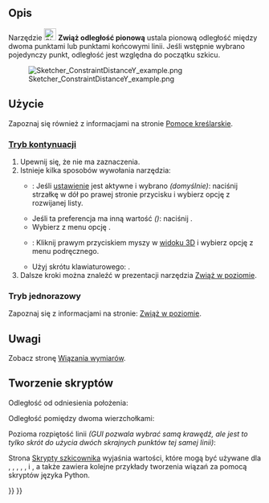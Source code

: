 <languages/>

{{Docnav/pl
|[[Sketcher_ConstrainDistanceX/pl|Zwiąż odległość poziomą]]
|[[Sketcher_ConstrainDistance/pl|Wiązanie odległości]]
|[[Sketcher_Workbench/pl|środowisko pracy Szkicownik]]
|IconL=Sketcher_ConstrainDistanceX.svg‎
|IconR=Sketcher_ConstrainDistance.svg
|IconC=Workbench_Sketcher.svg
}}

{{GuiCommand/pl
|Name=Sketcher ConstrainDistanceY
|Name/pl=Szkicownik: Zwiąż odległość pionową
|Workbenches=[[Sketcher_Workbench/pl|Szkicownik]]
|MenuLocation=Szkic → Wiązania szkicownika → Zwiąż odległość pionową
|Shortcut={{KEY|I}}
|SeeAlso=[[Sketcher_ConstrainDistanceX/pl|Zwiąż odległość poziomą]], [[Sketcher_ConstrainDistance/pl|Wiązanie odległości]]
}}

<span id="Description"></span>
==Opis==

Narzędzie [[Image:Sketcher_ConstrainDistanceY.svg|24px]] '''Zwiąż odległość pionową''' 
ustala pionową odległość między dwoma punktami lub punktami końcowymi linii. Jeśli wstępnie wybrano pojedynczy punkt, odległość jest względna do początku szkicu.

[[File:Sketcher ConstraintDistanceY example.png]]

<span id="Usage"></span>
==Użycie==

Zapoznaj się również z informacjami na stronie [[Sketcher_Workbench/pl#Pomoce_kreślarskie|Pomoce kreślarskie]].

<span id="Continue_mode"></span>
===[[Sketcher_Workbench/pl#Tryby_kontynuacji|Tryb kontynuacji]]===

# Upewnij się, że nie ma zaznaczenia.
# Istnieje kilka sposobów wywołania narzędzia:
#* {{Version/pl|1.0}}: Jeśli [[Sketcher_Preferences/pl#Ogólne|ustawienie]] {{MenuCommand|Wiązania wymiarów}} jest aktywne i wybrano {{Value|Narzędzie pojedyncze}} ''(domyślnie)'': naciśnij strzałkę w dół po prawej stronie przycisku {{Button|[[Image:Sketcher_ConstrainDistanceY.svg||x16px]][[Image:Toolbar_flyout_arrow.svg|16px]]}} i wybierz opcję {{MenuCommand|[[Image:Sketcher_ConstrainDistanceY.svg|16px]] Zwiąż odległość poziomą}} z rozwijanej listy.
#* Jeśli ta preferencja ma inną wartość ''({{VersionMinus/pl|0.21}})'': naciśnij {{Button|[[Image:Sketcher_ConstrainDistanceY.svg|16px]] '''Zwiąż odległość pionową'''}}.
#* Wybierz z menu opcję {{MenuCommand|Szkic → Wiązania szkicownika → [[Image:Sketcher_ConstrainDistanceY.svg|16px]] Zwiąż odległość pionową}}.
#* {{Version/pl|1.0}}: Kliknij prawym przyciskiem myszy w [[3D_view/pl|widoku 3D]] i wybierz opcję {{MenuCommand|Wiązanie wymiarów → [[Image:Sketcher_ConstrainDistanceY.svg|16px]] Zwiąż odległość pionową}} z menu podręcznego.
#* Użyj skrótu klawiaturowego: {{KEY|I}}.
# Dalsze kroki można znaleźć w prezentacji narzędzia [[Sketcher_ConstrainDistanceX/pl#Tryb_kontynuacji|Zwiąż w poziomie]].

<span id="Run-once_mode"></span>
===Tryb jednorazowy===

Zapoznaj się z informacjami na stronie: [[Sketcher_ConstrainDistanceX/pl#Tryb_jednorazowy|Zwiąż w poziomie]].

<span id="Notes"></span>
==Uwagi==

Zobacz stronę [[Sketcher_Dimension/pl#Uwagi|Wiązania wymiarów]].

<span id="Scripting"></span>
==Tworzenie skryptów==

Odległość od odniesienia położenia:

{{Code|code=Sketch.addConstraint(Sketcher.Constraint('DistanceY', Edge, PointOfEdge, -1, 1, App.Units.Quantity('123.0 mm')))}}

Odległość pomiędzy dwoma wierzchołkami:

{{Code|code=Sketch.addConstraint(Sketcher.Constraint('DistanceY', Edge1, PointOfEdge1, Edge2, PointOfEdge2, App.Units.Quantity('123.0 mm')))}}

Pozioma rozpiętość linii ''(GUI pozwala wybrać samą krawędź, ale jest to tylko skrót do użycia dwóch skrajnych punktów tej samej linii)'':

{{Code|code=Sketch.addConstraint(Sketcher.Constraint('DistanceY', Line, 1, Line, 2, App.Units.Quantity('123.0 mm')))}}

Strona [[Sketcher_scripting/pl|Skrypty szkicownika]] wyjaśnia wartości, które mogą być używane dla {{incode|Edge}}, {{incode|Edge1}}, {{incode|Edge2}}, {{incode|PointOfEdge}}, {{incode|PointOfEdge1}}, {{incode|PointOfEdge2}} i {{incode|Line}}, a także zawiera kolejne przykłady tworzenia wiązań za pomocą skryptów języka Python.


{{Docnav/pl
|[[Sketcher_ConstrainDistanceX/pl|Zwiąż odległość poziomą]]
|[[Sketcher_ConstrainDistance/pl|Wiązanie odległości]]
|[[Sketcher_Workbench/pl|środowisko pracy Szkicownik]]
|IconL=Sketcher_ConstrainDistanceX.svg‎
|IconR=Sketcher_ConstrainDistance.svg
|IconC=Workbench_Sketcher.svg
}}

{{Sketcher_Tools_navi{{#translation:}}}}
{{Userdocnavi{{#translation:}}}}